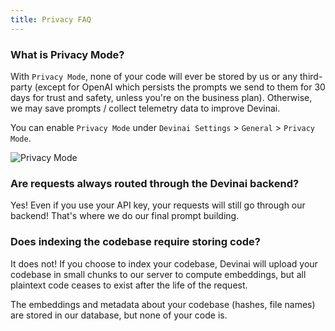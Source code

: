 ```yaml
---
title: Privacy FAQ
---
```


### What is Privacy Mode?

With `Privacy Mode`, none of your code will ever be stored by us or any third-party (except for OpenAI which persists the prompts we send to them for 30 days for trust and safety, unless you're on the business plan). Otherwise, we may save prompts / collect telemetry data to improve Devinai.

You can enable `Privacy Mode` under `Devinai Settings` > `General` > `Privacy Mode`.

<Frame>
    <img src="/images/get-started/privacy-mode.png" alt="Privacy Mode" />
</Frame>

### Are requests always routed through the Devinai backend?

Yes! Even if you use your API key, your requests will still go through our backend! That's where we do our final prompt building.

### Does indexing the codebase require storing code?

It does not! If you choose to index your codebase, Devinai will upload your codebase in small chunks to our server to compute embeddings, but all plaintext code ceases to exist after the life of the request.

The embeddings and metadata about your codebase (hashes, file names) are stored in our database, but none of your code is.
